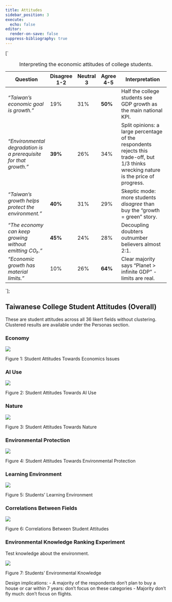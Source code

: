 ```yaml
---
title: Attitudes
sidebar_position: 3
execute:
  echo: false
editor:
  render-on-save: false
suppress-bibliography: true
---
```





[`
<table style="width:100%;">
<caption>Interpreting the economic attitudes of college students.</caption>
<colgroup>
<col style="width: 19%" />
<col style="width: 13%" />
<col style="width: 13%" />
<col style="width: 13%" />
<col style="width: 41%" />
</colgroup>
<thead>
<tr>
<th>Question</th>
<th>Disagree 1-2</th>
<th>Neutral 3</th>
<th>Agree 4-5</th>
<th>Interpretation</th>
</tr>
</thead>
<tbody>
<tr>
<td><em>“Taiwan’s economic goal is growth.”</em></td>
<td>19%</td>
<td>31%</td>
<td><strong>50%</strong></td>
<td>Half the college students see GDP growth as the main national KPI.</td>
</tr>
<tr>
<td><em>“Environmental degradation is a prerequisite for that growth.”</em></td>
<td><strong>39%</strong></td>
<td>26%</td>
<td>34%</td>
<td>Split opinions: a large percentage of the respondents rejects this trade-off, but 1/3 thinks wrecking nature is the price of progress.</td>
</tr>
<tr>
<td><em>“Taiwan’s growth helps protect the environment.”</em></td>
<td><strong>40%</strong></td>
<td>31%</td>
<td>29%</td>
<td>Skeptic mode: more students <em>disagree</em> than buy the “growth = green” story.</td>
</tr>
<tr>
<td><em>“The economy can keep growing without emitting CO₂.”</em></td>
<td><strong>45%</strong></td>
<td>24%</td>
<td>28%</td>
<td>Decoupling doubters outnumber believers almost 2:1.</td>
</tr>
<tr>
<td><em>“Economic growth has material limits.”</em></td>
<td>10%</td>
<td>26%</td>
<td><strong>64%</strong></td>
<td>Clear majority says “Planet &gt; infinite GDP” - limits are real.</td>
</tr>
</tbody>
</table>
`];

## Taiwanese College Student Attitudes (Overall)

These are student attitudes across all 36 likert fields without
clustering. Clustered results are available under the Personas section.

### Economy

<div id="fig-survey-econ-res">

![](attitudes_files/figure-markdown_strict/fig-survey-econ-res-output-1.png)

Figure 1: Student Attitudes Towards Economics Issues

</div>
<div dangerouslySetInnerHTML={{ __html: quartoRawHtml[0] }} />

### AI Use

<div id="fig-survey-ai-use">

![](attitudes_files/figure-markdown_strict/fig-survey-ai-use-output-1.png)

Figure 2: Student Attitudes Towards AI Use

</div>

### Nature

<div id="fig-survey-nature">

![](attitudes_files/figure-markdown_strict/fig-survey-nature-output-1.png)

Figure 3: Student Attitudes Towards Nature

</div>

### Environmental Protection

<div id="fig-survey-envir-protect">

![](attitudes_files/figure-markdown_strict/fig-survey-envir-protect-output-1.png)

Figure 4: Student Attitudes Towards Environmental Protection

</div>

### Learning Environment

<div id="fig-survey-learn-env">

![](attitudes_files/figure-markdown_strict/fig-survey-learn-env-output-1.png)

Figure 5: Students’ Learning Environment

</div>

### Correlations Between Fields

<div id="fig-survey-corr">

![](attitudes_files/figure-markdown_strict/fig-survey-corr-output-1.png)

Figure 6: Correlations Between Student Attitudes

</div>

### Environmental Knowledge Ranking Experiment

Test knowledge about the environment.

<div id="fig-survey-envir-know">

![](attitudes_files/figure-markdown_strict/fig-survey-envir-know-output-1.png)

Figure 7: Students’ Environmental Knowledge

</div>

Design implications: - A majority of the respondents don’t plan to buy a
house or car within 7 years: don’t focus on these categories - Majority
don’t fly much: don’t focus on flights.
